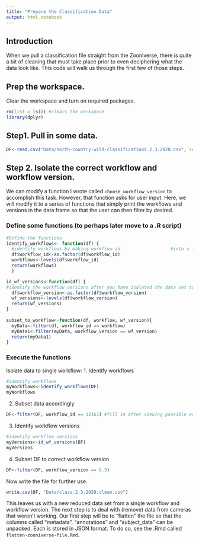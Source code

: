 ```yaml
---
title: "Prepare the Classification Data"
output: html_notebook
---
```


## Introduction

When we pull a classification file straight from the Zooniverse, there is quite a bit of cleaning that must take place prior to even deciphering what the data look like.  This code will walk us through the first few of those steps.

## Prep the workspace.
Clear the workspace and turn on required packages.

```r
rm(list = ls()) #clears the workspace
library(dplyr)

```
## Step1. Pull in some data.
```r
DF<-read.csv("Data/north-country-wild-classifications.2.3.2020.csv", sep = ",")
```

## Step 2. Isolate the correct workflow and workflow version.
We can modify a function I wrote called `choose_workflow_version` to accomplish this task.  However, that function asks for user input.  Here, we will modify it to a series of functions that simply print the workflows and versions in the data frame so that the user can then filter by desired.

### Define some functions (to perhaps later move to a .R script)
```r
#Define the functions
identify_workflows<- function(df) {
  #identify workflows by making workflow_id                   #into a factor
  df$workflow_id<-as.factor(df$workflow_id)
  workflows<-levels(df$workflow_id) 
  return(workflows)
  }

id_wf_versions<-function(df) {
#identify the workflow versions after you have isolated the data set to the proper workflow. Pass this the DF that has been reduced to a single workflow.
  df$workflow_version<-as.factor(df$workflow_version)
  wf_versions<-levels(df$workflow_version)
  return(wf_versions)
}    
      
subset_to_workflow<-function(df, workflow, wf_version){
  myData<-filter(df, workflow_id == workflow)
  myData1<-filter(myData, workflow_version == wf_version)
  return(myData1)
} 

```
### Execute the functions
Isolate data to single workflow:
1. Identify workflows
```r
#identify workflows
myWorkflows<-identify_workflows(DF)
myWorkflows
```
2. Subset data accordingly
```r
DF<-filter(DF, workflow_id == 12161) #fill in after viewing possible workflows
```
3. Identify workflow versions
```r
#identify workflow versions
myVersions<-id_wf_versions(DF)
myVersions
```
4. Subset DF to correct workflow version
```r
DF<-filter(DF, workflow_version == 6.5)
```
Now write the file for further use.
```r
write.csv(DF, "Data/class.2.3.2020.clean.csv")
```

This leaves us with a new reduced data set from a single workflow and workflow version.  The next step is to deal with (remove) data from cameras that weren't working. Our first step will be to "flatten" the file so that the columns called "metadata", "annotations" and "subject_data" can be unpacked.  Each is stored in JSON format. To do so, see the .Rmd called `flatten-zooniverse-file.Rmd`.  



